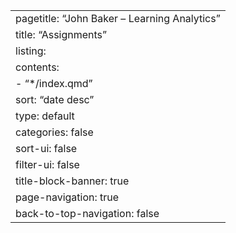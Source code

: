 ---
pagetitle: "John Baker – Learning Analytics"
title: "Assignments"
listing: 
  contents:
    - "*/index.qmd"
  sort: "date desc"
  type: default
  categories: false
  sort-ui: false
  filter-ui: false
title-block-banner: true
page-navigation: true
back-to-top-navigation: false
---